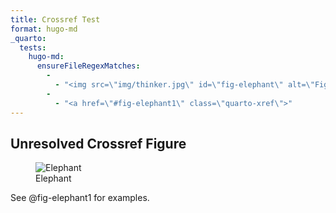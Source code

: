 ```yaml
---
title: Crossref Test
format: hugo-md
_quarto:
  tests:
    hugo-md:
      ensureFileRegexMatches:
        - 
          - "<img src=\"img/thinker.jpg\" id=\"fig-elephant\" alt=\"Figure 1: Elephant\" />"
        - 
          - "<a href=\"#fig-elephant1\" class=\"quarto-xref\">"
---
```


## Unresolved Crossref Figure

![Elephant](img/thinker.jpg){#fig-elephant}

See @fig-elephant1 for examples. 
